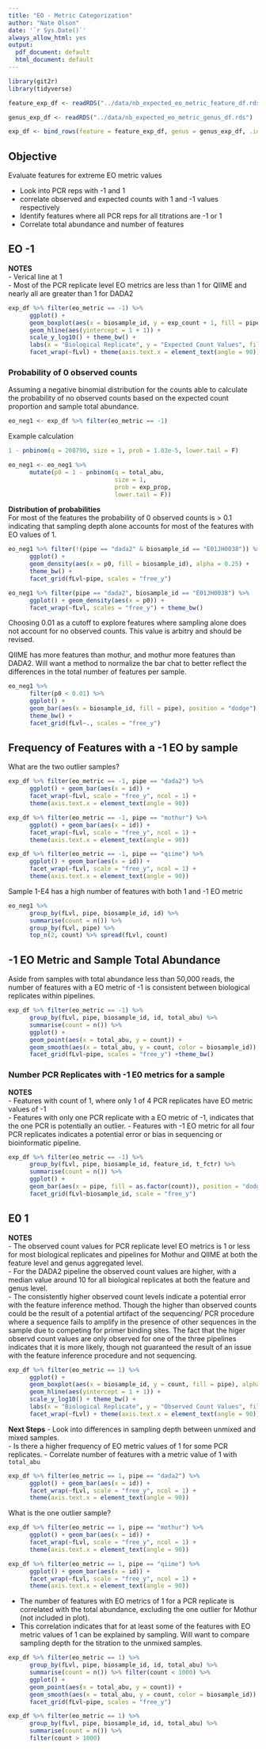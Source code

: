 ```yaml
---
title: "EO - Metric Categorization"
author: "Nate Olson"
date: '`r Sys.Date()`'
always_allow_html: yes
output:
  pdf_document: default
  html_document: default
---
```

```r
library(git2r)
library(tidyverse)
```


```r
feature_exp_df <- readRDS("../data/nb_expected_eo_metric_feature_df.rds") 

genus_exp_df <- readRDS("../data/nb_expected_eo_metric_genus_df.rds") 

exp_df <- bind_rows(feature = feature_exp_df, genus = genus_exp_df, .id = "fLvl")
```

## Objective
Evaluate features for extreme EO metric values

- Look into PCR reps with -1 and 1
- correlate observed and expected counts with 1 and -1 values respectively
- Identify features where all PCR reps for all titrations are -1 or 1 
- Correlate total abundance and number of features


## EO -1

__NOTES__  
- Verical line at 1  
- Most of the PCR replicate level EO metrics are less than 1 for QIIME and nearly all are greater than 1 for DADA2  

```r
exp_df %>% filter(eo_metric == -1) %>% 
      ggplot() +
      geom_boxplot(aes(x = biosample_id, y = exp_count + 1, fill = pipe), alpha = 0.25) + 
      geom_hline(aes(yintercept = 1 + 1)) + 
      scale_y_log10() + theme_bw() + 
      labs(x = "Biological Replicate", y = "Expected Count Values", fill = "Pipeline") +
      facet_wrap(~fLvl) + theme(axis.text.x = element_text(angle = 90))
```


### Probability of 0 observed counts
Assuming a negative binomial distribution for the counts able to calculate the probability of no observed counts based on the expected count proportion and sample total abundance.  
```r
eo_neg1 <- exp_df %>% filter(eo_metric == -1)
```

Example calculation
```r
1 - pnbinom(q = 208790, size = 1, prob = 1.03e-5, lower.tail = F)
```

```r
eo_neg1 <- eo_neg1 %>% 
      mutate(p0 = 1 - pnbinom(q = total_abu, 
                              size = 1, 
                              prob = exp_prop, 
                              lower.tail = F))
```

__Distribution of probabilities__  
For most of the features the probability of 0 observed counts is > 0.1 indicating that sampling depth alone accounts for most of the features with EO values of 1. 

```r
eo_neg1 %>% filter(!(pipe == "dada2" & biosample_id == "E01JH0038")) %>% 
      ggplot() +
      geom_density(aes(x = p0, fill = biosample_id), alpha = 0.25) + 
      theme_bw() +
      facet_grid(fLvl~pipe, scales = "free_y")
```

```r
eo_neg1 %>% filter(pipe == "dada2", biosample_id == "E01JH0038") %>%
      ggplot() + geom_density(aes(x = p0)) + 
      facet_wrap(~fLvl, scales = "free_y") + theme_bw()
```

Choosing 0.01 as a cutoff to explore features where sampling alone does not account for no observed counts. 
This value is arbitry and should be revised. 

QIIME has more features than mothur, and mothur more features than DADA2. 
Will want a method to normalize the bar chat to better reflect the differences in the total number of features per sample.  

```r
eo_neg1 %>%       
      filter(p0 < 0.01) %>% 
      ggplot() +
      geom_bar(aes(x = biosample_id, fill = pipe), position = "dodge") + 
      theme_bw() +
      facet_grid(fLvl~., scales = "free_y")
```


## Frequency of Features with a -1 EO by sample

What are the two outlier samples? 
```r
exp_df %>% filter(eo_metric == -1, pipe == "dada2") %>% 
      ggplot() + geom_bar(aes(x = id)) + 
      facet_wrap(~fLvl, scale = "free_y", ncol = 1) +
      theme(axis.text.x = element_text(angle = 90))
```


```r
exp_df %>% filter(eo_metric == -1, pipe == "mothur") %>% 
      ggplot() + geom_bar(aes(x = id)) + 
      facet_wrap(~fLvl, scale = "free_y", ncol = 1) +
      theme(axis.text.x = element_text(angle = 90))
```

```r
exp_df %>% filter(eo_metric == -1, pipe == "qiime") %>% 
      ggplot() + geom_bar(aes(x = id)) + 
      facet_wrap(~fLvl, scale = "free_y", ncol = 1) +
      theme(axis.text.x = element_text(angle = 90))
```

Sample 1-E4 has a high number of features with both 1 and -1 EO metric  

```r
eo_neg1 %>% 
      group_by(fLvl, pipe, biosample_id, id) %>% 
      summarise(count = n()) %>% 
      group_by(fLvl, pipe) %>%
      top_n(2, count) %>% spread(fLvl, count)
```


## -1 EO Metric and Sample Total Abundance
Aside from samples with total abundance less than 50,000 reads, the number of features with a EO metric of -1 is consistent between biological replicates within pipelines. 

```r
exp_df %>% filter(eo_metric == -1) %>% 
      group_by(fLvl, pipe, biosample_id, id, total_abu) %>% 
      summarise(count = n()) %>%
      ggplot() +
      geom_point(aes(x = total_abu, y = count)) + 
      geom_smooth(aes(x = total_abu, y = count, color = biosample_id)) +
      facet_grid(fLvl~pipe, scales = "free_y") +theme_bw()
```


### Number PCR Replicates with -1 E0 metrics for a sample 

__NOTES__  
- Features with count of 1, where only 1 of 4 PCR replicates have EO metric values of -1  
- Features with only one PCR replicate with a EO metric of -1, indicates that the one PCR is potentially an outlier. 
- Features with -1 EO metric for all four PCR replicates indicates a potential error or bias in sequencing or bioinformatic pipeline. 


```r
exp_df %>% filter(eo_metric == -1) %>% 
      group_by(fLvl, pipe, biosample_id, feature_id, t_fctr) %>% 
      summarise(count = n()) %>% 
      ggplot() +
      geom_bar(aes(x = pipe, fill = as.factor(count)), position = "dodge") + 
      facet_grid(fLvl~biosample_id, scale = "free_y")
```

## E0 1
__NOTES__  
- The observed count values for PCR replicate level EO metrics is 1 or less for most biological replicates and pipelines for Mothur and QIIME at both the feature level and genus aggregated level.  
- For the DADA2 pipeline the observed count values are higher, with a median value around 10 for all biological replicates at both the feature and genus level.  
- The consistently higher observed count levels indicate a potential error with the feature inference method. Though the higher than observed counts could be the result of a potential artifact of the sequencing/ PCR procedure where a sequence fails to amplify in the presence of other sequences in the sample due to competing for primer binding sites. The fact that the higer observd count values are only observed for one of the three pipelines indicates that it is more likely, though not guaranteed  the result of an issue with the feature inference procedure and not sequencing.  

```r
exp_df %>% filter(eo_metric == 1) %>% 
      ggplot() +
      geom_boxplot(aes(x = biosample_id, y = count, fill = pipe), alpha = 0.25) + 
      geom_hline(aes(yintercept = 1 + 1)) + 
      scale_y_log10() + theme_bw() + 
      labs(x = "Biological Replicate", y = "Observed Count Values", fill = "Pipeline") +
      facet_wrap(~fLvl) + theme(axis.text.x = element_text(angle = 90))
```

__Next Steps__
- Look into differences in sampling depth between unmixed and mixed samples.  
- Is there a higher frequency of EO metric values of 1 for some PCR replicates. 
      - Correlate number of features with a metric value of 1 with `total_abu` 
```r
exp_df %>% filter(eo_metric == 1, pipe == "dada2") %>% 
      ggplot() + geom_bar(aes(x = id)) + 
      facet_wrap(~fLvl, scale = "free_y", ncol = 1) +
      theme(axis.text.x = element_text(angle = 90))
```

What is the one outlier sample? 
```r
exp_df %>% filter(eo_metric == 1, pipe == "mothur") %>% 
      ggplot() + geom_bar(aes(x = id)) + 
      facet_wrap(~fLvl, scale = "free_y", ncol = 1) +
      theme(axis.text.x = element_text(angle = 90))
```

```r
exp_df %>% filter(eo_metric == 1, pipe == "qiime") %>% 
      ggplot() + geom_bar(aes(x = id)) + 
      facet_wrap(~fLvl, scale = "free_y", ncol = 1) +
      theme(axis.text.x = element_text(angle = 90))
```

- The number of features with EO metrics of 1 for a PCR replicate is correlated with the total abundance, excluding the one outlier for Mothur (not included in plot).  
- This correlation indicates that for at least some of the features with EO metric values of 1 can be explained by sampling. Will want to compare sampling depth for the titration to the unmixed samples.  

```r
exp_df %>% filter(eo_metric == 1) %>% 
      group_by(fLvl, pipe, biosample_id, id, total_abu) %>% 
      summarise(count = n()) %>% filter(count < 1000) %>% 
      ggplot() +
      geom_point(aes(x = total_abu, y = count)) + 
      geom_smooth(aes(x = total_abu, y = count, color = biosample_id)) +
      facet_grid(fLvl~pipe, scales = "free_y")
```

```r
exp_df %>% filter(eo_metric == 1) %>% 
      group_by(fLvl, pipe, biosample_id, id, total_abu) %>% 
      summarise(count = n()) %>% 
      filter(count > 1000)
```



